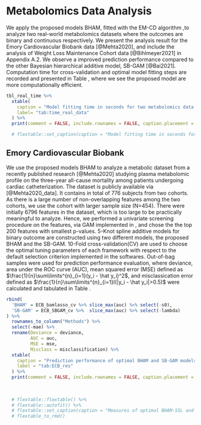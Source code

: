 # Metabolomics Data Analysis
\label{sec:real_data}

We apply the proposed models BHAM, fitted with the EM-CD algorithm ,to analyze two real-world metabolomics datasets where the outcomes are binary and continuous respectively. We present the analysis result for the Emory Cardiovascular Biobank data [@Mehta2020], and include the analysis of Weight Loss Maintenance Cohort  data [@Bihlmeyer2021] in Appendix A.2. We observe a improved prediction performance compared to the other Bayesian hierarchical additive model, SB-GAM [@Bai2021]. Computation time for cross-validation and optimal model fitting steps are recorded and presented in Table \ref{tab:time_real_data}, where we see the proposed model are more computationally efficient.


\begin{table}[ht]
\centering
\caption{Model fitting time in seconds for two metabolomics data analyses, from Emory Cardiovascular Biobank (ECB) and Weight Loss Maintenance Cohort (WLM). It tabulates the computation time for cross-validation step (CV) and optimal model fitting step (Final), and total computation time (Total) for the proposed model BHAM with EM-CD algorithm (BHAM-CD) and the model of comparison SB-GAM.} 
\label{tab:time_real_data}
\begin{tabular}{lcccccc}
  \hline
  & & BHAM-CD & & & SB-GAM &\\
  \cmidrule{2-4}  \cmidrule{5-7}
Data & CV & Final & Total & CV & Final & Total \\ 
  \hline
ECB & 225.23 & 3.02 & 228.25 & 3506.39 & 34.36 & 3540.75 \\ 
  WLM & 1207.98 & 8.03 & 1216.01 & 3116.00 & 32.68 & 3148.68 \\ 
   \hline
\end{tabular}
\end{table}

```r
tbl_real_time %>% 
  xtable(
    caption = "Model fitting time in seconds for two metabolomics data analyses, from Emory Cardiovascular Biobank (ECB) and Weight Loss Maintenance Cohort (WLM). It tabulates the computation time for cross-validation step (CV) and optimal model fitting step (Final), and total computation time (Total) for the proposed model BHAM with EM-CD algorithm (BHAM-CD) and the model of comparison SB-GAM.",
    label= "tab:time_real_data"
  ) %>% 
  print(comment = FALSE, include.rownames = FALSE, caption.placement = "top")

  # flextable::set_caption(caption = "Model fitting time in seconds for two metabolomics data analyses, from Emory Cardiovascular Biobank (ECB) and Weight Loss Maintenance Cohort (WLM). It tabulates the computation time for cross-validation step (CV) and optimal model fitting step (Final), and total computation time (Total) for the proposed model BHAM with EM-CD algorithm (BHAM-CD) and the model of comparison SB-GAM.\\label{tab:time_real_data}")
```

## Emory Cardiovascular Biobank
We use the proposed models BHAM to analyze a metabolic dataset from a recently published research [@Mehta2020] studying plasma metabolomic profile on the three-year all-cause mortality among patients undergoing cardiac catheterization. The dataset is publicly available via \textit{Dryad} [@Mehta2020_data]. It contains in total of 776 subjects from two cohorts. As there is a large number of non-overlapping features among the two cohorts, we use the cohort with larger sample size (N=454). There were initially 6796 features in the dataset, which is too large to be practically meaningful to analyze. Hence, we performed a univariate screening procedure on the features, via GAM implemented in \texttt{mgcv}, and chose the the top 200 features with smallest p-values. 5-Knot spline additive models for binary outcome are constructed using two different models, the proposed BHAM and the SB-GAM. 10-Fold cross-validation(CV) are used to choose the optimal tuning parameters of each framework with respect to the default selection criterion implemented in the softwares. Out-of-bag samples were used for prediction performance evaluation, where deviance, area under the ROC curve (AUC), mean squared error (MSE) defined as $\frac{1}{n}\sum\limits^{n}_{i=1}(y_i - \hat y_i)^2$, and misclassication error defined as $\frac{1}{n}\sum\limits^{n}_{i=1}I(|y_i - \hat y_i|>0.5)$ were calculated and tabulated in Table \ref{tab:ECB_res}.


```r
rbind(
  'BHAM' = ECB_bamlasso_cv %>% slice_max(auc) %>% select(-s0),
  'SB-GAM' = ECB_SBGAM_cv %>%  slice_max(auc) %>% select(-lambda)
) %>% 
  rownames_to_column("Methods") %>% 
  select(-mae) %>% 
  rename(Deviance = deviance,
         AUC = auc,
         MSE = mse,
         Misclass = misclassification) %>% 
  xtable(
    caption = "Prediction performance of optimal BHAM and SB-GAM models for Emory Cardiovascular Biobank by 10-fold cross-validation, including deviance, area under the curve (AUC), mean squared error (MSE), and misclassification (Misclass)",
    label = "tab:ECB_res"
  ) %>% 
  print(comment = FALSE, include.rownames = FALSE, caption.placement = "top")
  
  
  
  # flextable::flextable() %>% 
  # flextable::autofit() %>% 
  # flextable::set_caption(caption = "Measures of optimal BHAM-SSL and SB-GAM models for Emory Cardiovascular Biobank by 10-fold cross-validation\\label{tab:ECB_res}") %>% 
  # flextable_to_rmd()
```



<!-- ## Weight Loss Maintenance Cohort  -->
<!-- We use the proposed models BHAM-SSL to analyze metabolomics data from a recently published study [@Bihlmeyer2021] on the association between metabolic biomarkers and weight loss, where the dataset is publically available [@Bihlmeyer2021_data]. In this analysis, we primarily focused on the analysis of one of the three studies included, weight loss maintenance (WLM) cohort [@Svetkey2008], due to the drastically different intervention effects. In the dataset, 765 metaboliltes in baseline plasma collected were profiled using liquid chromatography mass spectrometry. Quality control and natural log transformation were performed during metabolites data preparation. The outcome of interest was standardized percent change in insulin resistance, and hence modeled using a Gaussian model. After removing missing datapoints and addressing outliers in the data, there were `r nrow(WLM_train_dat)` remaining in the analysis. 5-Knot spline additive models for the gaussian outcome are constructed using two different models, the proposed BHAM-SSL and the SB-GAM. 10-Fold cross-validation(CV) are used to choose the optimal tuning parameters of each framework with respect to the default selection criterion implemented in the software. Out-of-bag samples were used for prediction performance evaluation, where deviance, mean squared error (MSE) defined as $\frac{1}{n}\sum\limits^{n}_{i=1}(y_i - \hat y_i)^2$, and mean abosolute error (MAE)defined as $\frac{1}{n}\sum\limits^{n}_{i=1}|y_i - \hat y_i|$ were calculated and tabulated in Table \ref{tab:WLM_res}. -->

<!-- ```{r results = "asis"} -->
<!-- rbind( -->
<!--   'BHAM-SSL' = WLM_bamlasso_cv %>% slice_min(mse) %>% select(-s0), -->
<!--   'SB-GAM' = WLM_SBGAM_cv %>%  slice_min(mse) %>% select(-lambda) -->
<!-- ) %>% -->
<!--   rownames_to_column("Methods")  %>% -->
<!--   xtable( -->
<!--     caption = "Measures of optimal BHAM-SSL and SB-GAM models for Weight Loss Maintenance Cohort by 10-fold cross-validation", -->
<!--     label = "tab:WLM_res" -->
<!--   ) %>% -->
<!--   print(comment = FALSE, include.rownames = FALSE, caption.placement = "top") -->


<!--   # flextable() %>% -->
<!--   # flextable::autofit() %>% -->
<!--   # flextable::set_caption(caption = "Measures of optimal BHAM-SSL and SB-GAM models for Weight Loss Maintenance Cohort by 10-fold cross-validation\\label{tab:WLM_res}") -->
<!-- ``` -->